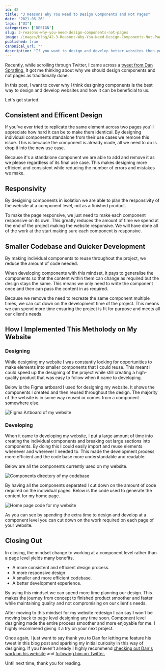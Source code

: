 ```yaml
---
id: 42
title: "3 Reasons Why You Need to Design Components and Not Pages"
date: "2021-06-26"
tags: ["UI"]
categories: ["DESIGN"]
slug: 3-reasons-why-you-need-design-components-not-pages
image: /images/blog/42-3-Reasons-Why-You-Need-Design-Components-Not-Pages/3-reasons-why-you-need-design-components-not-pages.png
published: true
canonical_url: ""
description: "If you want to design and develop better websites then you need to stop designing at a page level and start thinkning about components. Here's 3 reasons why."
---
```


Recently, while scrolling through Twitter, I came across a [tweet from Dan Spratling.](https://twitter.com/dan_spratling/status/1401103660785049600) It got me thinking about why we should design components and not pages as traditionally done.

In this post, I want to cover why I think designing components is the best way to design and develop websites and how it can be beneficial to us.

Let's get started.

## Consistent and Efficent Design

If you've ever tried to replicate the same element across two pages you'll appreciate how hard it can be to make them identical. By designing individual components standalone from their use cases we remove this issue. This is because the component is already made, all we need to do is drop it into the new use case.

Because it's a standalone component we are able to add and remove it as we please regardless of its final use case. This makes designing more efficient and consistent while reducing the number of errors and mistakes we make.

## Responsivity

By designing components in isolation we are able to plan the responsivity of the website at a component level, not as a finished product.

To make the page responsive, we just need to make each component responsive on its own. This greatly reduces the amount of time we spend at the end of the project making the website responsive. We will have done all of the work at the start making sure each component is responsive.

## Smaller Codebase and Quicker Development

By making individual components to reuse throughout the project, we reduce the amount of code needed.

When developing components with this mindset, it pays to generalise the components so that the content within them can change as required but the design stays the same. This means we only need to write the component once and then can pass the content in as required.

Because we remove the need to recreate the same component multiple times, we can cut down on the development time of the project. This means we can spend more time ensuring the project is fit for purpose and meets all our client's needs.

## How I Implemented This Metholody on My Website

### Designing

While designing my website I was constantly looking for opportunities to make elements into smaller components that I could reuse. This meant I could speed up the designing of the project while still creating a high-quality product that was easy to follow when it came to developing.

Below is the Figma artboard I used for designing my website. It shows the components I created and then reused throughout the design. The majority of the website is in some way reused or comes from a component somewhere else.

![Figma Artboard of my website](/images/blog/42-3-Reasons-Why-You-Need-Design-Components-Not-Pages/cm-website-figma-artboard.png)

### Developing

When it came to developing my website, I put a large amount of time into creating the individual components and breaking out large sections into components. By doing this I could easily import and reuse elements whenever and wherever I needed to. This made the development process more efficient and the code base more understandable and readable.

Below are all the components currently used on my website.

![Components directory of my codebase](/images/blog/42-3-Reasons-Why-You-Need-Design-Components-Not-Pages/cm-website-components.png)

By having all the components separated I cut down on the amount of code required on the individual pages. Below is the code used to generate the content for my home page.

![Home page code for my website](/images/blog/42-3-Reasons-Why-You-Need-Design-Components-Not-Pages/cm-website-home-page-code.png)

As you can see by spending the extra time to design and develop at a component level you can cut down on the work required on each page of your website.

## Closing Out

In closing, the mindset change to working at a component level rather than a page level yields many benefits.

- A more consistent and efficient design process.
- A more responsive design
- A smaller and more efficient codebase.
- A better development experience.

By using this mindset we can spend more time planning our design. This makes the journey from concept to finished product smoother and faster while maintaining quality and not compromising on our client's needs.

After moving to this mindset for my website redesign I can say I won't be moving back to page level designing any time soon. Component level designing made the entire process smoother and more enjoyable for me. I highly recommend giving it a try on your next project.

Once again, I just want to say thank you to Dan for letting me feature his tweet in this blog post and sparking my initial curiosity in this way of designing. If you haven't already I highly recommend [checking out Dan's work on his website](danspratling.dev/) and [following him on Twitter.](https://twitter.com/dan_spratling/)

Until next time, thank you for reading.
